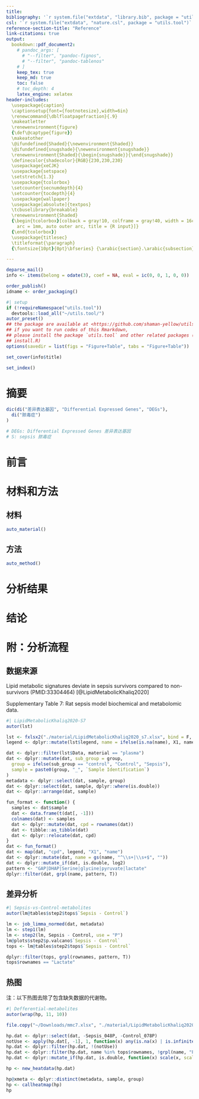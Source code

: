 ```yaml
---
title: 
bibliography: '`r system.file("extdata", "library.bib", package = "utils.tool")`'
csl: '`r system.file("extdata", "nature.csl", package = "utils.tool")`'
reference-section-title: "Reference"
link-citations: true
output:
  bookdown::pdf_document2:
    # pandoc_args: [
      # "--filter", "pandoc-fignos",
      # "--filter", "pandoc-tablenos"
    # ]
    keep_tex: true
    keep_md: true
    toc: false
    # toc_depth: 4
    latex_engine: xelatex
header-includes:
  \usepackage{caption}
  \captionsetup{font={footnotesize},width=6in}
  \renewcommand{\dblfloatpagefraction}{.9}
  \makeatletter
  \renewenvironment{figure}
  {\def\@captype{figure}}
  \makeatother
  \@ifundefined{Shaded}{\newenvironment{Shaded}}
  \@ifundefined{snugshade}{\newenvironment{snugshade}}
  \renewenvironment{Shaded}{\begin{snugshade}}{\end{snugshade}}
  \definecolor{shadecolor}{RGB}{230,230,230}
  \usepackage{xeCJK}
  \usepackage{setspace}
  \setstretch{1.3} 
  \usepackage{tcolorbox}
  \setcounter{secnumdepth}{4}
  \setcounter{tocdepth}{4}
  \usepackage{wallpaper}
  \usepackage[absolute]{textpos}
  \tcbuselibrary{breakable}
  \renewenvironment{Shaded}
  {\begin{tcolorbox}[colback = gray!10, colframe = gray!40, width = 16cm,
    arc = 1mm, auto outer arc, title = {R input}]}
  {\end{tcolorbox}}
  \usepackage{titlesec}
  \titleformat{\paragraph}
  {\fontsize{10pt}{0pt}\bfseries} {\arabic{section}.\arabic{subsection}.\arabic{subsubsection}.\arabic{paragraph}} {1em} {} []

---
```



```r
deparse_mail()
info <- items(belong = odate(3), coef = NA, eval = ic(0, 0, 1, 0, 0))

order_publish()
idname <- order_packaging()
```

```r
#| setup
if (!requireNamespace("utils.tool"))
  devtools::load_all("~/utils.tool/")
autor_preset()
## the package are available at <https://github.com/shaman-yellow/utils.tool>
## if you want to run codes of this Rmarkdown,
## please install the package `utils.tool` and other related packages (run
## install.R)
options(savedir = list(figs = "Figure+Table", tabs = "Figure+Table"))
```

```r
set_cover(info$title)
```

```r
set_index()
```

# 摘要 {#abstract}

```r
dic(di("差异表达基因", "Differential Expressed Genes", "DEGs"),
  di("脓毒症")
)

# DEGs: Differential Expressed Genes 差异表达基因
# S: sepsis 脓毒症
```

# 前言 {#introduction}

# 材料和方法 {#methods}

## 材料

```r
auto_material()
```

## 方法

```r
auto_method()
```

# 分析结果 {#results}

# 结论 {#dis}

# 附：分析流程 {#workflow}


## 数据来源


Lipid metabolic signatures deviate in sepsis survivors compared to non-survivors
(PMID:33304464) [@LipidMetabolicKhaliq2020]

Supplementary Table 7: Rat sepsis model biochemical and metabolomic data.

```r
#| LipidMetabolicKhaliq2020-S7
autor(lst)
```

```r
lst <- fxlsx2("./material/LipidMetabolicKhaliq2020_s7.xlsx", bind = F, sep.names = " ")
legend <- dplyr::mutate(lst$legend, name = ifelse(is.na(name), X1, name))

dat <- dplyr::filter(lst$Data, material == "plasma")
dat <- dplyr::mutate(dat, sub_group = group,
  group = ifelse(sub_group == "control", "Control", "Sepsis"),
  sample = paste0(group, "_", `Sample Identification`)
)
metadata <- dplyr::select(dat, sample, group)
dat <- dplyr::select(dat, sample, dplyr::where(is.double))
dat <- dplyr::arrange(dat, sample)

fun_format <- function() {
  samples <- dat$sample
  dat <- data.frame(t(dat[, -1]))
  colnames(dat) <- samples
  dat <- dplyr::mutate(dat, cpd = rownames(dat))
  dat <- tibble::as_tibble(dat)
  dat <- dplyr::relocate(dat, cpd)
}
dat <- fun_format()
dat <- map(dat, "cpd", legend, "X1", "name")
dat <- dplyr::mutate(dat, name = gs(name, "^\\s+|\\s+$", ""))
dat <- dplyr::mutate_if(dat, is.double, log2)
pattern <- "GAP|DHAP|Serine|glycine|pyruvate|lactate"
dplyr::filter(dat, grpl(name, pattern, T))

```

## 差异分析

```r
#| Sepsis-vs-Control-metabolites
autor(lm@tables$step2$tops$`Sepsis - Control`)
```

```r
lm <- job_limma_normed(dat, metadata)
lm <- step1(lm)
lm <- step2(lm, Sepsis - Control, use = "P")
lm@plots$step2$p.valcano$`Sepsis - Control`
tops <- lm@tables$step2$tops$`Sepsis - Control`

dplyr::filter(tops, grpl(rownames, pattern, T))
tops$rownames == "Lactate"
```

## 热图

注：以下热图去除了包含缺失数据的代谢物。

```r
#| Defferential-metabolites
autor(wrap(hp, 11, 10))
```

```r
file.copy("~/Downloads/mmc7.xlsx", "./material/LipidMetabolicKhaliq2020_s7.xlsx")
```

```r
hp.dat <- dplyr::select(dat, -Sepsis_048P, -Control_078P)
notUse <- apply(hp.dat[, -1], 1, function(x) any(is.na(x) | is.infinite(x)))
hp.dat <- dplyr::filter(hp.dat, !(notUse))
hp.dat <- dplyr::filter(hp.dat, name %in% tops$rownames, !grpl(name, "Phos"))
hp.dat <- dplyr::mutate_if(hp.dat, is.double, function(x) scale(x, scale = F)[, 1])

hp <- new_heatdata(hp.dat)

hp@xmeta <- dplyr::distinct(metadata, sample, group)
hp <- callheatmap(hp)
hp
```


